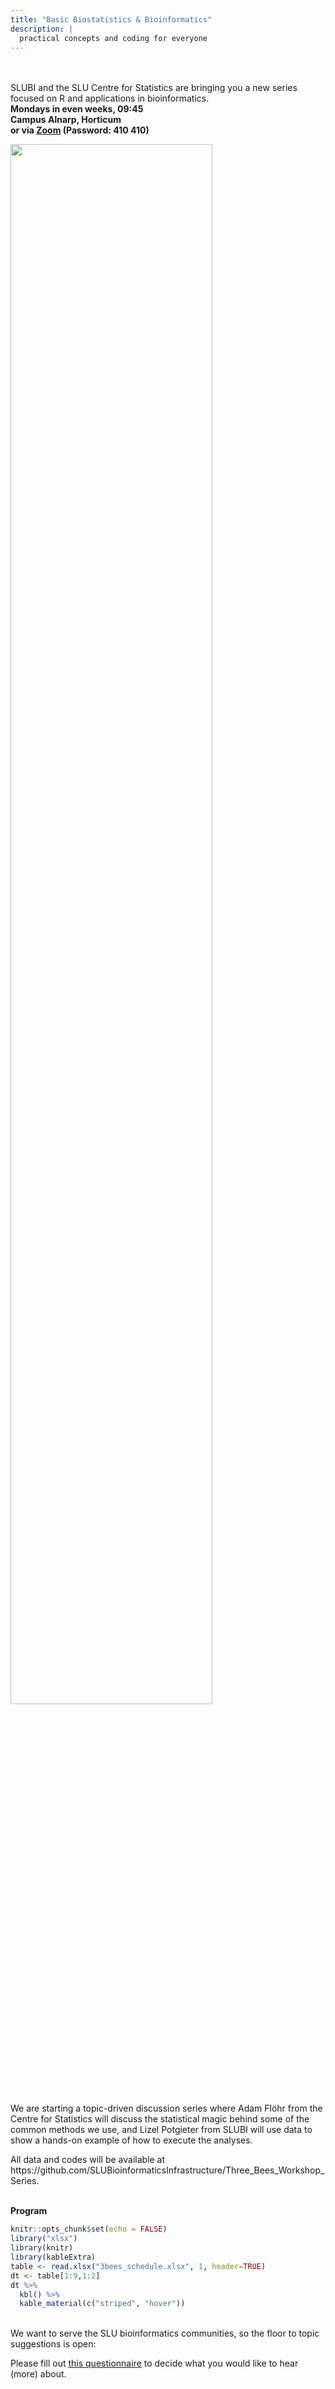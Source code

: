 ```yaml
---
title: "Basic Biostatistics & Bioinformatics"
description: |
  practical concepts and coding for everyone
---
```


::: {layout-ncol=2}
<br><br>
SLUBI and the SLU Centre for Statistics are bringing you a new series focused on R and applications in bioinformatics.\
  <b>Mondays in even weeks, 09:45 </b>\
  <b>Campus Alnarp, Horticum </b>\
  <b>or via [Zoom](https://slu-se.zoom.us/j/69486568642) (Password: 410 410) </b>

![](images/3bees_opaque.png){.class width=80%}
:::


We are starting a topic-driven discussion series where Adam Flöhr from the Centre for Statistics will discuss the statistical magic behind some of the common methods we use, and Lizel Potgieter from SLUBI will use data to show a hands-on example of how to execute the analyses. \

All data and codes will be available at https://github.com/SLUBioinformaticsInfrastructure/Three_Bees_Workshop_Series.

<br>
**Program** \


```r
knitr::opts_chunk$set(echo = FALSE)
library("xlsx")
library(knitr)
library(kableExtra)
table <- read.xlsx("3bees_schedule.xlsx", 1, header=TRUE)
dt <- table[1:9,1:2]
dt %>%
  kbl() %>%
  kable_material(c("striped", "hover"))
```

<br>
We want to serve the SLU bioinformatics communities, so the floor to topic suggestions is open: 

Please fill out [this questionnaire](https://forms.gle/4juDXf3tK8dSxmpe8) to decide what you would like to hear (more) about. 

